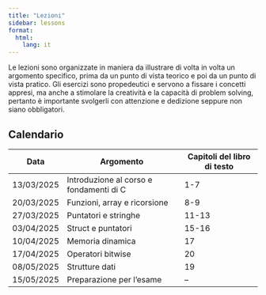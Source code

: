 ```yaml
---
title: "Lezioni"
sidebar: lessons
format:
  html:
    lang: it
---
```


Le lezioni sono organizzate in maniera da illustrare di volta in volta un argomento specifico, prima da un punto di vista teorico e poi da un punto di vista pratico. Gli esercizi sono propedeutici e servono a fissare i concetti appresi, ma anche a stimolare la creatività e la capacità di problem solving, pertanto è importante svolgerli con attenzione e dedizione seppure non siano obbligatori.

## Calendario

| Data | Argomento | Capitoli del libro di testo |
|------|------------------|----------|
| 13/03/2025 | Introduzione al corso e fondamenti di C | 1-7 |
| 20/03/2025 | Funzioni, array e ricorsione | 8-9 |
| 27/03/2025 | Puntatori e stringhe | 11-13 |
| 03/04/2025 | Struct e puntatori | 15-16 |
| 10/04/2025 | Memoria dinamica | 17 |
| 17/04/2025 | Operatori bitwise | 20 |
| 08/05/2025 | Strutture dati | 19 |
| 15/05/2025 | Preparazione per l'esame | -- |
